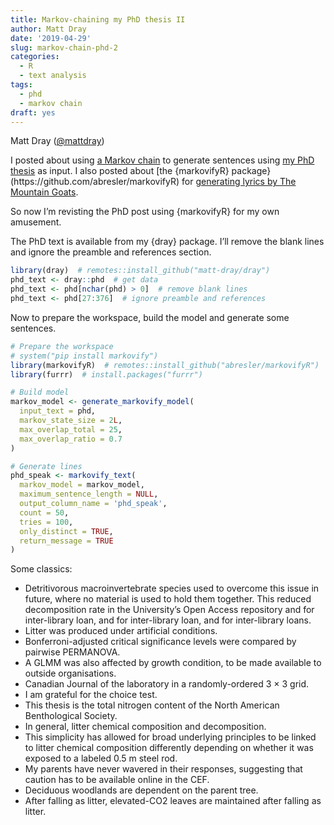 ```yaml
---
title: Markov-chaining my PhD thesis II
author: Matt Dray
date: '2019-04-29'
slug: markov-chain-phd-2
categories:
  - R
  - text analysis
tags:
  - phd
  - markov chain
draft: yes
---
```


Matt Dray ([\@mattdray](https://www.twitter.com/mattdray))

I posted about using [a Markov chain](https://hackernoon.com/from-what-is-a-markov-model-to-here-is-how-markov-models-work-1ac5f4629b71) to generate sentences using [my PhD thesis](https://orca.cf.ac.uk/68365/) as input. I also posted about [the {markovifyR} package}(https://github.com/abresler/markovifyR) for [generating lyrics by The Mountain Goats](https://www.rostrum.blog/2019/04/25/gen-tmg-lyrics/).

So now I'm revisting the PhD post using {markovifyR} for my own amusement.

The PhD text is available from my {dray} package. I'll remove the blank lines and ignore the preamble and references section.

```r
library(dray)  # remotes::install_github("matt-dray/dray")
phd_text <- dray::phd  # get data
phd_text <- phd[nchar(phd) > 0]  # remove blank lines
phd_text <- phd[27:376]  # ignore preamble and references
```

Now to prepare the workspace, build the model and generate some sentences.

```r
# Prepare the workspace
# system("pip install markovify")
library(markovifyR)  # remotes::install_github("abresler/markovifyR")
library(furrr)  # install.packages("furrr")

# Build model
markov_model <- generate_markovify_model(
  input_text = phd,
  markov_state_size = 2L,
  max_overlap_total = 25,
  max_overlap_ratio = 0.7
)

# Generate lines
phd_speak <- markovify_text(
  markov_model = markov_model,
  maximum_sentence_length = NULL,
  output_column_name = 'phd_speak',
  count = 50,
  tries = 100,
  only_distinct = TRUE,
  return_message = TRUE
)
```

Some classics:

* Detritivorous macroinvertebrate species used to overcome this issue in future, where no material is used to hold them together.
This reduced decomposition rate in the University’s Open Access repository and for inter-library loan, and for inter-library loan, and for inter-library loans.
* Litter was produced under artificial conditions.
* Bonferroni-adjusted critical significance levels were compared by pairwise PERMANOVA.
* A GLMM was also affected by growth condition, to be made available to outside organisations.
* Canadian Journal of the laboratory in a randomly-ordered 3 × 3 grid.
* I am grateful for the choice test.
* This thesis is the total nitrogen content of the North American Benthological Society.
* In general, litter chemical composition and decomposition.
* This simplicity has allowed for broad underlying principles to be linked to litter chemical composition differently depending on whether it was exposed to a labeled 0.5 m steel rod.
* My parents have never wavered in their responses, suggesting that caution has to be available online in the CEF.
* Deciduous woodlands are dependent on the parent tree.
* After falling as litter, elevated-CO2 leaves are maintained after falling as litter.